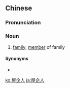 ==Chinese==
{{zh-forms|type=21}}

===Pronunciation===
{{zh-pron
|c=uk1 kei5-2 jan4
|cat=n
}}

===Noun===
{{zh-noun}}

# {{lb|zh|Cantonese}} [[family]]; [[member]] of family

====Synonyms====
* {{zh-l|家人}}

[[ko:屋企人]]
[[ja:屋企人]]